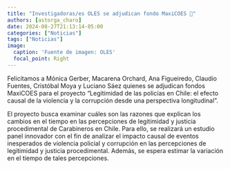 ```yaml
---
title: "Investigadoras/es OLES se adjudican fondo MaxiCOES 🙌"
authors: [astorga_charo]
date: 2024-08-27T21:13:14-05:00
categories: ["Noticias"]
tags: ["Noticias"]
image:
  caption: 'Fuente de imagen: OLES'
  focal_point: Right
---
```


Felicitamos a Mónica Gerber, Macarena Orchard, Ana Figueiredo, Claudio Fuentes, Cristóbal Moya y Luciano Sáez quienes se adjudican fondos MaxiCOES para el proyecto "Legitimidad de las policías en Chile: el efecto causal de la violencia y la corrupción desde una perspectiva longitudinal".

El proyecto busca examinar cuáles son las razones que explican los cambios en el tiempo en las percepciones de legitimidad y justicia procedimental de Carabineros en Chile. Para ello, se realizará un estudio panel innovador con el fin de analizar el impacto causal de eventos inesperados de violencia policial y corrupción en las percepciones de legitimidad y justicia procedimental. Además, se espera estimar la variación en el tiempo de tales percepciones.


